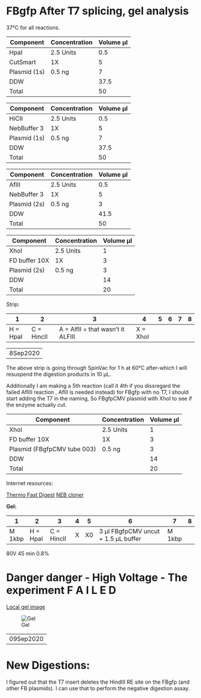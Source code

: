 # FBgfp After T7 splicing, gel analysis

37°C for all reactions.

| Component    | Concentration | Volume µl |
|--------------+---------------+-----------|
| HpaI         | 2.5 Units     | 0.5       |
| CutSmart     | 1X            | 5         |
| Plasmid (1s) | 0.5 ng        | 7         |
| DDW          |               | 37.5      |
| Total        |               | 50        |

| Component    | Concentration | Volume µl |
|--------------+---------------+-----------|
| HiCII        | 2.5 Units     | 0.5       |
| NebBuffer 3  | 1X            | 5         |
| Plasmid (1s) | 0.5 ng        | 7         |
| DDW          |               | 37.5      |
| Total        |               | 50        |


| Component    | Concentration | Volume µl |
|--------------+---------------+-----------|
| AflII        | 2.5 Units     | 0.5       |
| NebBuffer 3  | 1X            | 5         |
| Plasmid (2s) | 0.5 ng        | 3         |
| DDW          |               | 41.5      |
| Total        |               | 50        |

| Component     | Concentration | Volume µl |
|---------------+---------------+-----------|
| XhoI          | 2.5 Units     | 1         |
| FD buffer 10X | 1X            | 3         |
| Plasmid (2s)  | 0.5 ng        | 3         |
| DDW           |               | 14        |
| Total         |               | 20        |

Strip:

| 1        | 2          | 3                                 | 4        | 5 | 6 | 7 | 8 |
|----------+------------+-----------------------------------+----------+---+---+---+---|
| H = HpaI | C = HincII | A = AlfII = that wasn't it ALFIII | X = XhoI |   |   |   |   |

-----
8Sep2020
-----

The above strip is going through SpinVac for 1 h at 60°C after-which I will resuspend the digestion products in 10 µL.

Additionally I am making a 5th reaction (call it 4th if you dissregard the failed AflIII reaction , AflII is needed instead) for FBgfp with no T7, I should start adding the T7 in the naming, So FBgfpCMV plasmid with XhoI to see if the enzyme actually cut. 


| Component                   | Concentration | Volume µl |
|-----------------------------+---------------+-----------|
| XhoI                        | 2.5 Units     | 1         |
| FD buffer 10X               | 1X            | 3         |
| Plasmid (FBgfpCMV tube 003) | 0.5 ng        | 3         |
| DDW                         |               | 14        |
| Total                       |               | 20        |

Internet resources:

[Thermo Fast Digest](https://www.thermofisher.com/il/en/home/brands/thermo-scientific/molecular-biology/thermo-scientific-restriction-modifying-enzymes/restriction-enzymes-thermo-scientific/fastdigest-thermo-scientific.html?gclid=CjwKCAjw19z6BRAYEiwAmo64Le8CIKtKzsEUip_d3Pu2Vkah5nRzoJq9N6x3SxypvnXtM-IA2l1j0hoCykMQAvD_BwE&ef_id=CjwKCAjw19z6BRAYEiwAmo64Le8CIKtKzsEUip_d3Pu2Vkah5nRzoJq9N6x3SxypvnXtM-IA2l1j0hoCykMQAvD_BwE:G:s&s_kwcid=AL!3652!3!401309199352!p!!g!!fastdigest&cid=bid_mol_eps_r01_co_cp1358_pjt0000_bid00000_0se_gaw_bt_pur_con)
[NEB cloner](https://nebcloner.neb.com/)

**Gel:**

| 1      | 2        | 3          | 4 | 5  | 6                                   | 7      | 8 |
|--------+----------+------------+---+----+-------------------------------------+--------+---|
| M 1kbp | H = HpaI | C = HincII | X | X0 | 3 µl FBgfpCMV uncut + 1.5 µL buffer | M 1kbp |   |

80V 45 min 0.8%

# Danger danger - High Voltage - The experiment F A I L E D

[Local gel image](../images/08Sep2020_T7Analysis.png)

![Gel](https://i.imgur.com/9GoNOfW.jpg?1)

-----
09Sep2020
-----

# New Digestions: 


I figured out that the T7 insert deletes the HindIII RE site on the FBgfp (and other FB plasmids). I can use that to perform the negative digestion assay.

